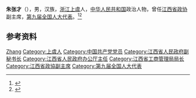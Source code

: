 '''朱张才'''（{{bd|1949年|1月|}}），男，汉族，[[浙江|浙江]][[上虞|上虞]]人，[[中华人民共和国|中华人民共和国]]政治人物，曾任[[江西省政协|江西省政协]]副主席，[[第九届全国人大代表|第九届全国人大代表]]。<ref>{{Cite web|title=朱张才同志简历|url=http://jxzx.jxnews.com.cn/system/2010/04/08/011345403.shtml|accessdate=2020-09-21|work=江西政协新闻网|archive-date=2012-01-31|archive-url=https://web.archive.org/web/20120131202255/http://jxzx.jxnews.com.cn/system/2010/04/08/011345403.shtml|dead-url=no}}</ref><ref>{{Cite book|title=中华人民共和国职官志|author=何虎生, 李耀东, 向常福主编|publisher=中国社会出版社|year=2003|isbn=9787800883934|location=北京|pages=}}</ref>

== 参考资料 ==
{{reflist}}

{{中国人物小作品}}

{{Authority control}}
{{DEFAULTSORT:Zhu朱}}
[[Category:朱姓|Zhang]]
[[Category:上虞人|Category:上虞人]]
[[Category:中国共产党党员|Category:中国共产党党员]]
[[Category:江西省人民政府副秘书长|Category:江西省人民政府副秘书长]]
[[Category:江西省人民政府办公厅主任|Category:江西省人民政府办公厅主任]]
[[Category:江西省工商管理局局长|Category:江西省工商管理局局长]]
[[Category:江西省政協副主席|Category:江西省政協副主席]]
[[Category:第九届全国人大代表|Category:第九届全国人大代表]]